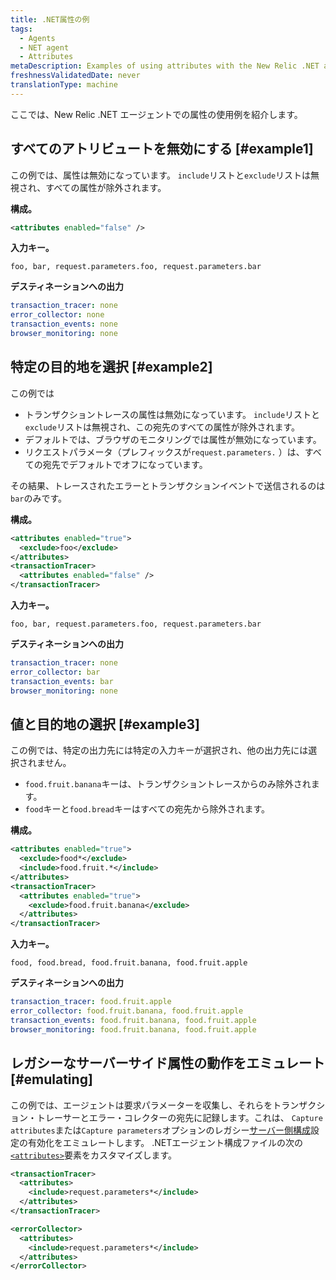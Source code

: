 ```yaml
---
title: .NET属性の例
tags:
  - Agents
  - NET agent
  - Attributes
metaDescription: Examples of using attributes with the New Relic .NET agent.
freshnessValidatedDate: never
translationType: machine
---
```


ここでは、New Relic .NET エージェントでの属性の使用例を紹介します。

## すべてのアトリビュートを無効にする [#example1]

この例では、属性は無効になっています。 `include`リストと`exclude`リストは無視され、すべての属性が除外されます。

**構成。**

```xml
<attributes enabled="false" />
```

**入力キー。**

```
foo, bar, request.parameters.foo, request.parameters.bar
```

**デスティネーションへの出力**

```yml
transaction_tracer: none
error_collector: none
transaction_events: none
browser_monitoring: none
```

## 特定の目的地を選択 [#example2]

この例では

* トランザクショントレースの属性は無効になっています。 `include`リストと`exclude`リストは無視され、この宛先のすべての属性が除外されます。
* デフォルトでは、ブラウザのモニタリングでは属性が無効になっています。
* リクエストパラメータ（プレフィックスが`request.parameters.` ）は、すべての宛先でデフォルトでオフになっています。

その結果、トレースされたエラーとトランザクションイベントで送信されるのは`bar`のみです。

**構成。**

```xml
<attributes enabled="true">
  <exclude>foo</exclude>
</attributes>
<transactionTracer>
  <attributes enabled="false" />
</transactionTracer>
```

**入力キー。**

```
foo, bar, request.parameters.foo, request.parameters.bar
```

**デスティネーションへの出力**

```yml
transaction_tracer: none
error_collector: bar
transaction_events: bar
browser_monitoring: none
```

## 値と目的地の選択 [#example3]

この例では、特定の出力先には特定の入力キーが選択され、他の出力先には選択されません。

* `food.fruit.banana`キーは、トランザクショントレースからのみ除外されます。
* `food`キーと`food.bread`キーはすべての宛先から除外されます。

**構成。**

```xml
<attributes enabled="true">
  <exclude>food*</exclude>
  <include>food.fruit.*</include>
</attributes>
<transactionTracer>
  <attributes enabled="true">
    <exclude>food.fruit.banana</exclude>
  </attributes>
</transactionTracer>
```

**入力キー。**

```
food, food.bread, food.fruit.banana, food.fruit.apple
```

**デスティネーションへの出力**

```yml
transaction_tracer: food.fruit.apple
error_collector: food.fruit.banana, food.fruit.apple
transaction_events: food.fruit.banana, food.fruit.apple
browser_monitoring: food.fruit.banana, food.fruit.apple
```

## レガシーなサーバーサイド属性の動作をエミュレート [#emulating]

この例では、エージェントは要求パラメーターを収集し、それらをトランザクション・トレーサーとエラー・コレクターの宛先に記録します。これは、 `Capture attributes`または`Capture parameters`オプションのレガシー[サーバー側構成](/docs/agents/manage-apm-agents/configuration/server-side-agent-configuration)設定の有効化をエミュレートします。 .NETエージェント構成ファイルの次の[`<attributes>`](/docs/agents/net-agent/installation-configuration/net-agent-configuration#agent-attributes)要素をカスタマイズします。

```xml
<transactionTracer>
  <attributes>
    <include>request.parameters*</include>
  </attributes>
</transactionTracer>

<errorCollector>
  <attributes>
    <include>request.parameters*</include>
  </attributes>
</errorCollector>
```